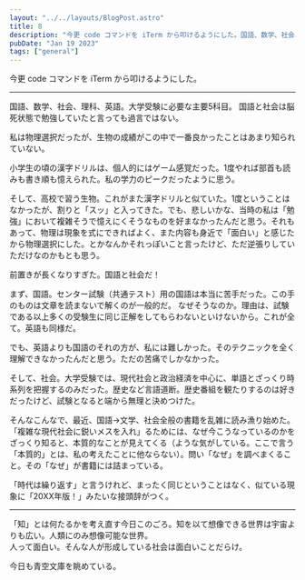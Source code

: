 ```yaml
---
layout: "../../layouts/BlogPost.astro"
title: 8
description: "今更 code コマンドを iTerm から叩けるようにした。国語、数学、社会、理科、英語。大学受験に必要な主要5科目。"
pubDate: "Jan 19 2023"
tags: ["general"]
---
```


今更 code コマンドを iTerm から叩けるようにした。

-----

国語、数学、社会、理科、英語。大学受験に必要な主要5科目。
国語と社会は脳死状態で勉強していたと言っても過言ではない。

私は物理選択だったが、生物の成績がこの中で一番良かったことはあまり知られていない。

小学生の頃の漢字ドリルは、個人的にはゲーム感覚だった。1度やれば部首も読みも書き順も憶えられた。私の学力のピークだったように思う。

そして、高校で習う生物。これがまた漢字ドリルと似ていた。1度ということはなかったが、割りと「スッ」と入ってきた。でも、悲しいかな、当時の私は「勉強」において複雑そうで憶えにくそうなものを好まなかったんだと思う。それもあって、物理は現象を式にできればよく、また内容も身近で「面白い」と感じたから物理選択にした。とかなんかそれっぽいこと言ったけど、ただ逆張りしていただけなのかもとも思う。

前置きが長くなりすぎた。国語と社会だ！

まず、国語。センター試験（共通テスト）用の国語は本当に苦手だった。この手のものは文章を読まないで解くのが一般的だ。
なぜそうなのか。理由は、試験である以上多くの受験生に同じ正解をしてもらわないといけないから。これが全て。英語も同様だ。

でも、英語よりも国語のそれの方が、私には難しかった。そのテクニックを全く理解できなかったんだと思う。ただの苦痛でしかなかった。

そして、社会。大学受験では、現代社会と政治経済を中心に、単語とざっくり時系列を把握するのみだった。歴史など言語道断。歴史番組を観たりするのは好きだったけど、試験となると端から無理と決めつけた。

そんなこんなで、最近、国語→文学、社会全般の書籍を乱雑に読み漁り始めた。
「複雑な現代社会に鋭いメスを入れ」るためには、なぜ今こうなっているのかをざっくり知ると、本質的なことが見えてくる（ような気がしている。ここで言う「本質的」とは、私の考えたことに他ならない）。問い「なぜ」を調べまくること。その「なぜ」が書籍には詰まっている。

「時代は繰り返す」と言うけれど、まったく同じということはなく、似ている現象に「20XX年版！」みたいな接頭辞がつく。

-----

「知」とは何たるかを考え直す今日このごろ。知を以て想像できる世界は宇宙よりも広い。人類にのみ想像可能な世界。<br>
人って面白い。そんな人が形成している社会は面白いことだらけ。

今日も青空文庫を眺めている。
